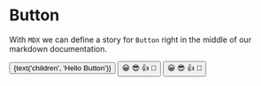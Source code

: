 
<Meta title="MDX|Button" component={Button} />

# Button

With `MDX` we can define a story for `Button` right in the middle of our
markdown documentation.

<Canvas>
  <Story name="all buttons">
      <Button bg="#d7d7d7">{text('children', 'Hello Button')}</Button>
      <Button>
          <span role="img" aria-label="so cool">
            😀 😎 👍 💯
          </span>
        </Button>
  </Story>
  <Story name="second">
      <Button>
          <span role="img" aria-label="so cool">
            😀 😎 👍 💯
          </span>
        </Button>
  </Story>
</Canvas>

